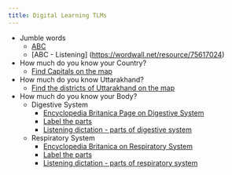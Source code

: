 ```yaml
---
title: Digital Learning TLMs
---
```


+ Jumble words 
  - [ABC](https://wordwall.net/resource/75601979)
  - [ABC - Listening] (https://wordwall.net/resource/75617024)
+ How much do you know your Country?
  - [Find Capitals on the map](https://wordwall.net/resource/75569664)
+ How much do you know Uttarakhand?
  - [Find the districts of Uttarakhand on the map](https://wordwall.net/resource/75570819)
+ How much do you know your Body?
  - Digestive System
    - [Encyclopedia Britanica Page on Digestive System](https://www.britannica.com/science/human-digestive-system)
    - [Label the parts](https://wordwall.net/resource/75570152)
    - [Listening dictation - parts of digestive system](https://wordwall.net/resource/75570658)
  - Respiratory System
    - [Encyclopedia Britanica on Respiratory System](https://www.britannica.com/science/human-respiratory-system) 
    - [Label the parts](https://wordwall.net/resource/75570544)
    - [Listening dictation - parts of respiratory system](https://wordwall.net/resource/75570720)

